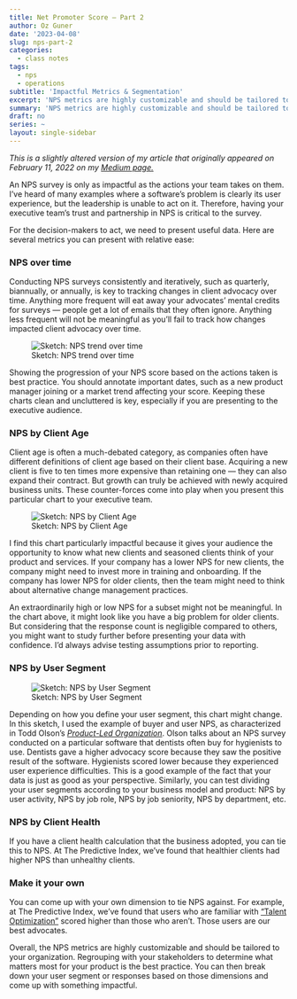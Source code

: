 ```yaml
---
title: Net Promoter Score — Part 2
author: Oz Guner
date: '2023-04-08'
slug: nps-part-2
categories:
  - class notes
tags:
  - nps
  - operations
subtitle: 'Impactful Metrics & Segmentation'
excerpt: 'NPS metrics are highly customizable and should be tailored to your organization. Regrouping with your stakeholders to determine what matters most for your product is the best practice.'
summary: 'NPS metrics are highly customizable and should be tailored to your organization. Regrouping with your stakeholders to determine what matters most for your product is the best practice.'
draft: no
series: ~
layout: single-sidebar
---
```

*This is a slightly altered version of my article that originally appeared on February 11, 2022 on my [Medium page.](https://medium.com/@ozengnr/net-promoter-score-part-2-impactful-metrics-bec56644a6c)*

An NPS survey is only as impactful as the actions your team takes on them. I’ve heard of many examples where a software’s problem is clearly its user experience, but the leadership is unable to act on it. Therefore, having your executive team’s trust and partnership in NPS is critical to the survey.

For the decision-makers to act, we need to present useful data. Here are several metrics you can present with relative ease:

### NPS over time
Conducting NPS surveys consistently and iteratively, such as quarterly, biannually, or annually, is key to tracking changes in client advocacy over time. Anything more frequent will eat away your advocates’ mental credits for surveys — people get a lot of emails that they often ignore. Anything less frequent will not be meaningful as you’ll fail to track how changes impacted client advocacy over time.

![Sketch: NPS trend over time](featured.png?height=500x)

Showing the progression of your NPS score based on the actions taken is best practice. You should annotate important dates, such as a new product manager joining or a market trend affecting your score. Keeping these charts clean and uncluttered is key, especially if you are presenting to the executive audience.

### NPS by Client Age
Client age is often a much-debated category, as companies often have different definitions of client age based on their client base. Acquiring a new client is five to ten times more expensive than retaining one — they can also expand their contract. But growth can truly be achieved with newly acquired business units. These counter-forces come into play when you present this particular chart to your executive team.

![Sketch: NPS by Client Age](sketch3.png)

I find this chart particularly impactful because it gives your audience the opportunity to know what new clients and seasoned clients think of your product and services. If your company has a lower NPS for new clients, the company might need to invest more in training and onboarding. If the company has lower NPS for older clients, then the team might need to think about alternative change management practices.

An extraordinarily high or low NPS for a subset might not be meaningful. In the chart above, it might look like you have a big problem for older clients. But considering that the response count is negligible compared to others, you might want to study further before presenting your data with confidence. I’d always advise testing assumptions prior to reporting.

### NPS by User Segment

![Sketch: NPS by User Segment](sketch4.png)


Depending on how you define your user segment, this chart might change. In this sketch, I used the example of buyer and user NPS, as characterized in Todd Olson’s [*Product-Led Organization*](https://www.pendo.io/product-led/the-product-led-organization/). Olson talks about an NPS survey conducted on a particular software that dentists often buy for hygienists to use. Dentists gave a higher advocacy score because they saw the positive result of the software. Hygienists scored lower because they experienced user experience difficulties. This is a good example of the fact that your data is just as good as your perspective. Similarly, you can test dividing your user segments according to your business model and product: NPS by user activity, NPS by job role, NPS by job seniority, NPS by department, etc.

### NPS by Client Health
If you have a client health calculation that the business adopted, you can tie this to NPS. At The Predictive Index, we’ve found that healthier clients had higher NPS than unhealthy clients.

### Make it your own
You can come up with your own dimension to tie NPS against. For example, at The Predictive Index, we’ve found that users who are familiar with [“Talent Optimization”](https://www.predictiveindex.com/software/) scored higher than those who aren’t. Those users are our best advocates.

Overall, the NPS metrics are highly customizable and should be tailored to your organization. Regrouping with your stakeholders to determine what matters most for your product is the best practice. You can then break down your user segment or responses based on those dimensions and come up with something impactful.